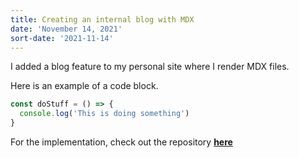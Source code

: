 ```yaml
---
title: Creating an internal blog with MDX
date: 'November 14, 2021'
sort-date: '2021-11-14'
---
```


I added a blog feature to my personal site where I render MDX files.

Here is an example of a code block.

```javascript
const doStuff = () => {
  console.log('This is doing something')
}
```

For the implementation, check out the repository **[here](https://github.com/ja153903/jabbariao_dotcom)**
